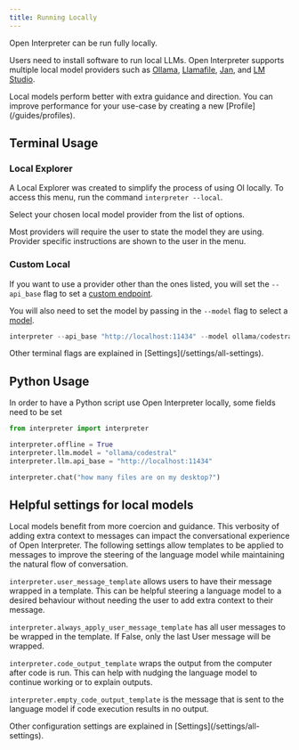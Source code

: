 ```yaml
---
title: Running Locally
---
```


Open Interpreter can be run fully locally.

Users need to install software to run local LLMs. Open Interpreter supports multiple local model providers such as [Ollama](https://www.ollama.com/), [Llamafile](https://github.com/Mozilla-Ocho/llamafile), [Jan](https://jan.ai/), and [LM Studio](https://lmstudio.ai/).

<Tip>
  Local models perform better with extra guidance and direction. You can improve
  performance for your use-case by creating a new [Profile](/guides/profiles).
</Tip>

## Terminal Usage

### Local Explorer

A Local Explorer was created to simplify the process of using OI locally. To access this menu, run the command `interpreter --local`.

Select your chosen local model provider from the list of options.

Most providers will require the user to state the model they are using. Provider specific instructions are shown to the user in the menu.

### Custom Local

If you want to use a provider other than the ones listed, you will set the `--api_base` flag to set a [custom endpoint](/language-models/local-models/custom-endpoint).

You will also need to set the model by passing in the `--model` flag to select a [model](/settings/all-settings#model-selection).

```python
interpreter --api_base "http://localhost:11434" --model ollama/codestral
```

<Info>
  Other terminal flags are explained in [Settings](/settings/all-settings).
</Info>

## Python Usage

In order to have a Python script use Open Interpreter locally, some fields need to be set

```python
from interpreter import interpreter

interpreter.offline = True
interpreter.llm.model = "ollama/codestral"
interpreter.llm.api_base = "http://localhost:11434"

interpreter.chat("how many files are on my desktop?")
```

## Helpful settings for local models

Local models benefit from more coercion and guidance. This verbosity of adding extra context to messages can impact the conversational experience of Open Interpreter. The following settings allow templates to be applied to messages to improve the steering of the language model while maintaining the natural flow of conversation.

`interpreter.user_message_template` allows users to have their message wrapped in a template. This can be helpful steering a language model to a desired behaviour without needing the user to add extra context to their message.

`interpreter.always_apply_user_message_template` has all user messages to be wrapped in the template. If False, only the last User message will be wrapped.

`interpreter.code_output_template` wraps the output from the computer after code is run. This can help with nudging the language model to continue working or to explain outputs.

`interpreter.empty_code_output_template` is the message that is sent to the language model if code execution results in no output.

<Info>
  Other configuration settings are explained in
  [Settings](/settings/all-settings).
</Info>
